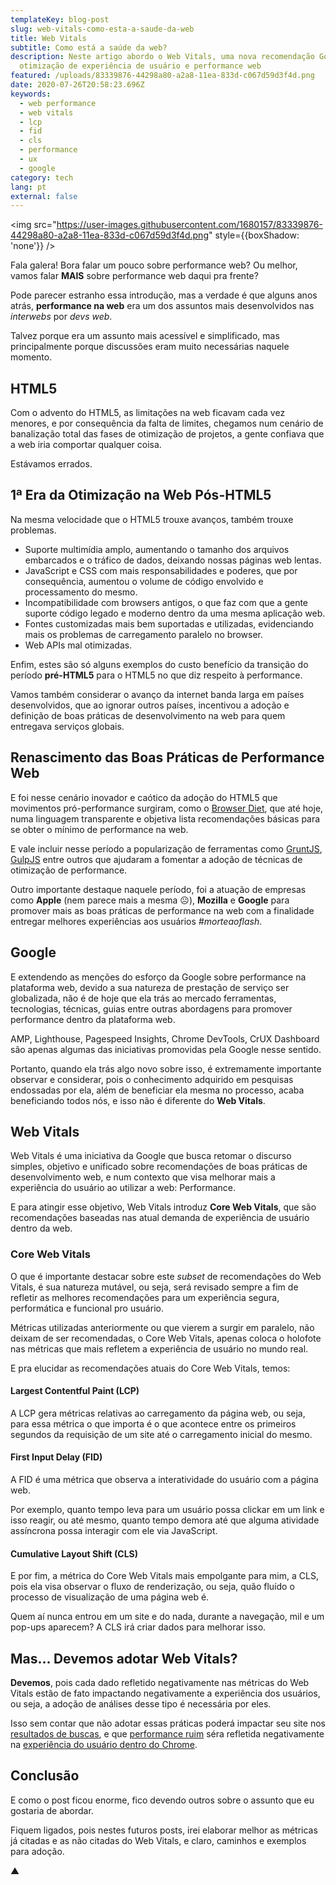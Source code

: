 ```yaml
---
templateKey: blog-post
slug: web-vitals-como-esta-a-saude-da-web
title: Web Vitals
subtitle: Como está a saúde da web?
description: Neste artigo abordo o Web Vitals, uma nova recomendação Google para
  otimização de experiência de usuário e performance web
featured: /uploads/83339876-44298a80-a2a8-11ea-833d-c067d59d3f4d.png
date: 2020-07-26T20:58:23.696Z
keywords:
  - web performance
  - web vitals
  - lcp
  - fid
  - cls
  - performance
  - ux
  - google
category: tech
lang: pt
external: false
---
```


<img src="https://user-images.githubusercontent.com/1680157/83339876-44298a80-a2a8-11ea-833d-c067d59d3f4d.png" style={{boxShadow: 'none'}} />

Fala galera! Bora falar um pouco sobre performance web? Ou melhor, vamos falar **MAIS** sobre performance web daqui pra frente?

Pode parecer estranho essa introdução, mas a verdade é que alguns anos atrás, **performance na web** era um dos assuntos mais desenvolvidos nas _interwebs_ por _devs web_.

Talvez porque era um assunto mais acessível e simplificado, mas principalmente porque discussões eram muito necessárias naquele momento.

## HTML5

Com o advento do HTML5, as limitações na web ficavam cada vez menores, e por consequência da falta de limites, chegamos num cenário de banalização total das fases de otimização de projetos, a gente confiava que a web iria comportar qualquer coisa.

Estávamos errados.

## 1ª Era da Otimização na Web Pós-HTML5

Na mesma velocidade que o HTML5 trouxe avanços, também trouxe problemas.

- Suporte multimídia amplo, aumentando o tamanho dos arquivos embarcados e o tráfico de dados, deixando nossas páginas web lentas.
- JavaScript e CSS com mais responsabilidades e poderes, que por consequência, aumentou o volume de código envolvido e processamento do mesmo.
- Incompatibilidade com browsers antigos, o que faz com que a gente suporte código legado e moderno dentro da uma mesma aplicação web.
- Fontes customizadas mais bem suportadas e utilizadas, evidenciando mais os problemas de carregamento paralelo no browser.
- Web APIs mal otimizadas.

Enfim, estes são só alguns exemplos do custo benefício da transição do período **pré-HTML5** para o HTML5 no que diz respeito à performance.

Vamos também considerar o avanço da internet banda larga em países desenvolvidos, que ao ignorar outros países, incentivou a adoção e definição de boas práticas de desenvolvimento na web para quem entregava serviços globais.

## Renascimento das Boas Práticas de Performance Web

E foi nesse cenário inovador e caótico da adoção do HTML5 que movimentos pró-performance surgiram, como o [Browser Diet](https://browserdiet.com/), que até hoje, numa linguagem transparente e objetiva lista recomendações básicas para se obter o mínimo de performance na web.

E vale incluir nesse período a popularização de ferramentas como [GruntJS](https://gruntjs.com/), [GulpJS](https://gulpjs.com/) entre outros que ajudaram a fomentar a adoção de técnicas de otimização de performance.

Outro importante destaque naquele período, foi a atuação de empresas como **Apple** (nem parece mais a mesma ☹️), **Mozilla** e **Google** para promover mais as boas práticas de performance na web com a finalidade entregar melhores experiências aos usuários _#morteaoflash_.

## Google

E extendendo as menções do esforço da Google sobre performance na plataforma web, devido a sua natureza de prestação de serviço ser globalizada, não é de hoje que ela trás ao mercado ferramentas, tecnologias, técnicas, guias entre outras abordagens para promover performance dentro da plataforma web.

AMP, Lighthouse, Pagespeed Insights, Chrome DevTools, CrUX Dashboard são apenas algumas das iniciativas promovidas pela Google nesse sentido.

Portanto, quando ela trás algo novo sobre isso, é extremamente importante observar e considerar, pois o conhecimento adquirido em pesquisas endossadas por ela, além de beneficiar ela mesma no processo, acaba beneficiando todos nós, e isso não é diferente do **Web Vitals**.

## Web Vitals

Web Vitals é uma iniciativa da Google que busca retomar o discurso simples, objetivo e unificado sobre recomendações de boas práticas de desenvolvimento web, e num contexto que visa melhorar mais a experiência do usuário ao utilizar a web: Performance.

E para atingir esse objetivo, Web Vitals introduz **Core Web Vitals**, que são recomendações baseadas nas atual demanda de experiência de usuário dentro da web.

### Core Web Vitals

O que é importante destacar sobre este _subset_ de recomendações do Web Vitals, é sua natureza mutável, ou seja, será revisado sempre a fim de refletir as melhores recomendações para um experiência segura, performática e funcional pro usuário.

Métricas utilizadas anteriormente ou que vierem a surgir em paralelo, não deixam de ser recomendadas, o Core Web Vitals, apenas coloca o holofote nas métricas que mais refletem a experiência de usuário no mundo real.

E pra elucidar as recomendações atuais do Core Web Vitals, temos:

#### Largest Contentful Paint (LCP)

A LCP gera métricas relativas ao carregamento da página web, ou seja, para essa métrica o que importa é o que acontece entre os primeiros segundos da requisição de um site até o carregamento inicial do mesmo.

#### First Input Delay (FID)

A FID é uma métrica que observa a interatividade do usuário com a página web.

Por exemplo, quanto tempo leva para um usuário possa clickar em um link e isso reagir, ou até mesmo, quanto tempo demora até que alguma atividade assíncrona possa interagir com ele via JavaScript.

#### Cumulative Layout Shift (CLS)

E por fim, a métrica do Core Web Vitals mais empolgante para mim, a CLS, pois ela visa observar o fluxo de renderização, ou seja, quão fluído o processo de visualização de uma página web é.

Quem aí nunca entrou em um site e do nada, durante a navegação, mil e um pop-ups aparecem? A CLS irá criar dados para melhorar isso.

## Mas… Devemos adotar Web Vitals?

**Devemos**, pois cada dado refletido negativamente nas métricas do Web Vitals estão de fato impactando negativamente a experiência dos usuários, ou seja, a adoção de análises desse tipo é necessária por eles.

Isso sem contar que não adotar essas práticas poderá impactar seu site nos [resultados de buscas](https://venturebeat.com/2020/05/28/google-search-ranking-factor-web-vitals-2021/), e que [performance ruim](https://twitter.com/addyosmani/status/1263983302181969920?s=21) séra refletida negativamente na [experiência do usuário dentro do Chrome](https://techcrunch.com/2019/11/11/google-chrome-to-identify-and-label-slow-websites/).

## Conclusão

E como o post ficou enorme, fico devendo outros sobre o assunto que eu gostaria de abordar.

Fiquem ligados, pois nestes futuros posts, irei elaborar melhor as métricas já citadas e as não citadas do Web Vitals, e claro, caminhos e exemplos para adoção.

▲
